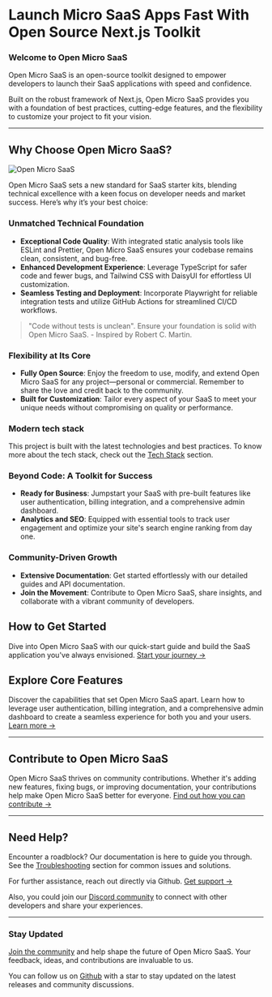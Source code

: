 
# Launch Micro SaaS Apps Fast With Open Source Next.js Toolkit

### Welcome to Open Micro SaaS

Open Micro SaaS is an open-source toolkit designed to empower developers to launch their SaaS applications with speed and confidence.

Built on the robust framework of Next.js, Open Micro SaaS provides you with a foundation of best practices, cutting-edge features, and the flexibility to customize your project to fit your vision.

---

## Why Choose Open Micro SaaS?

![Open Micro SaaS](/assets/images/introduction/open-micro-saas.png)

Open Micro SaaS sets a new standard for SaaS starter kits, blending technical excellence with a keen focus on developer needs and market success. Here’s why it’s your best choice:

### **Unmatched Technical Foundation**

- **Exceptional Code Quality**: With integrated static analysis tools like ESLint and Prettier, Open Micro SaaS ensures your codebase remains clean, consistent, and bug-free.
- **Enhanced Development Experience**: Leverage TypeScript for safer code and fewer bugs, and Tailwind CSS with DaisyUI for effortless UI customization.
- **Seamless Testing and Deployment**: Incorporate Playwright for reliable integration tests and utilize GitHub Actions for streamlined CI/CD workflows.

> "Code without tests is unclean". Ensure your foundation is solid with Open Micro SaaS. - Inspired by Robert C. Martin.

### **Flexibility at Its Core**

- **Fully Open Source**: Enjoy the freedom to use, modify, and extend Open Micro SaaS for any project—personal or commercial. Remember to share the love and credit back to the community.
- **Built for Customization**: Tailor every aspect of your SaaS to meet your unique needs without compromising on quality or performance.

### **Modern tech stack**

This project is built with the latest technologies and best practices. To know more about the tech stack, check out the [Tech Stack](/tech-stack) section.

### **Beyond Code: A Toolkit for Success**

- **Ready for Business**: Jumpstart your SaaS with pre-built features like user authentication, billing integration, and a comprehensive admin dashboard.
- **Analytics and SEO**: Equipped with essential tools to track user engagement and optimize your site's search engine ranking from day one.

### **Community-Driven Growth**

- **Extensive Documentation**: Get started effortlessly with our detailed guides and API documentation.
- **Join the Movement**: Contribute to Open Micro SaaS, share insights, and collaborate with a vibrant community of developers.

## **How to Get Started**

Dive into Open Micro SaaS with our quick-start guide and build the SaaS application you've always envisioned. [Start your journey →](/getting-started)

## Explore Core Features

<VideoPlayer videoSrc="/assets/videos/features/demo-login.mp4" />

Discover the capabilities that set Open Micro SaaS apart. Learn how to leverage user authentication, billing integration, and a comprehensive admin dashboard to create a seamless experience for both you and your users. [Learn more →](/features)

---

## Contribute to Open Micro SaaS

Open Micro SaaS thrives on community contributions. Whether it's adding new features, fixing bugs, or improving documentation, your contributions help make Open Micro SaaS better for everyone. [Find out how you can contribute →](/contribute)

---

## Need Help?

Encounter a roadblock? Our documentation is here to guide you through. See the [Troubleshooting](/troubleshooting) section for common issues and solutions.

For further assistance, reach out directly via Github. [Get support →](https://github.com/product-makers-hub/open-micro-saas/issues/new/choose)

Also, you could join our [Discord community](https://discord.gg/BSn25bXyG9) to connect with other developers and share your experiences.

---

### Stay Updated

[Join the community](https://discord.gg/BSn25bXyG9) and help shape the future of Open Micro SaaS. Your feedback, ideas, and contributions are invaluable to us.

You can follow us on [Github](https://github.com/product-makers-hub/open-micro-saas) with a star to stay updated on the latest releases and community discussions.
